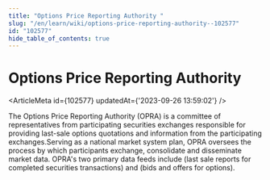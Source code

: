 ```yaml
---
title: "Options Price Reporting Authority "
slug: "/en/learn/wiki/options-price-reporting-authority--102577"
id: "102577"
hide_table_of_contents: true
---
```



# Options Price Reporting Authority 

<ArticleMeta id={102577} updatedAt={'2023-09-26 13:59:02'} />
<div className='border-solid border-b border-t-0 my-4 border-[var(--ifm-color-gray-300)]' />

The Options Price Reporting Authority (OPRA) is a committee of representatives from participating securities exchanges responsible for providing last-sale options quotations and information from the participating exchanges.Serving as a national market system plan, OPRA oversees the process by which participants exchange, consolidate and disseminate market data. OPRA's two primary data feeds include (last sale reports for completed securities transactions) and (bids and offers for options).
